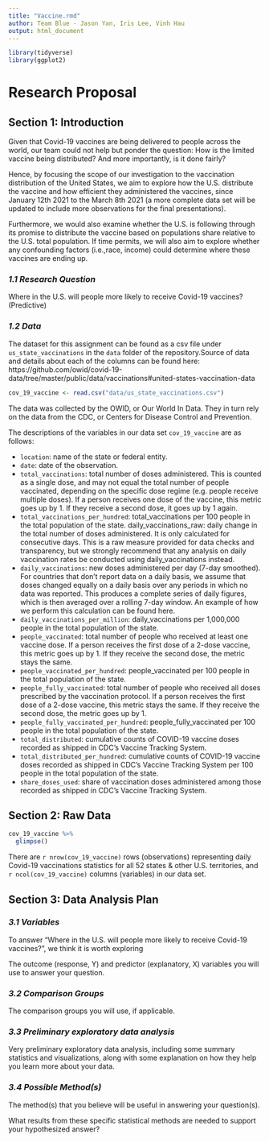 ```yaml
---
title: "Vaccine.rmd"
author: Team Blue - Jason Yan, Iris Lee, Vinh Hau
output: html_document
---
```

```r
library(tidyverse)
library(ggplot2)
```

<div align="center"> <h1> **Research Proposal** </h1> </div>
 
 
## Section 1: Introduction

Given that Covid-19 vaccines are being delivered to people across the world, our team could not help but ponder the question: How is the limited vaccine being distributed? And more importantly, is it done fairly?

Hence, by focusing the scope of our investigation to the vaccination distribution of the United States, we aim to explore how the U.S. distribute the vaccine and how efficient they administered the vaccines, since January 12th 2021 to the March 8th 2021 (a more complete data set will be updated to include more observations for the final presentations).

Furthermore, we would also examine whether the U.S. is following through its promise to distribute the vaccine based on populations share relative to the U.S. total population. If time permits, we will also aim to explore whether any confounding factors (i.e.,race, income) could determine where these vaccines are ending up.

### _1.1 Research Question_

Where in the U.S. will people more likely to receive Covid-19 vaccines? (Predictive)


### _1.2 Data_

The dataset for this assignment can be found as a csv file under `us_state_vaccinations` in the `data` folder of the repository.Source of data and details about each of the columns can be found here: https://github.com/owid/covid-19-data/tree/master/public/data/vaccinations#united-states-vaccination-data 

```r
cov_19_vaccine <- read.csv("data/us_state_vaccinations.csv")
```

The data was collected by the OWID, or Our World In Data. They in turn rely on the data from the CDC, or Centers for Disease Control and Prevention. 

The descriptions of the variables in our data set `cov_19_vaccine` are as follows:

-   `location`: name of the state or federal entity.
-   `date`: date of the observation.
-   `total_vaccinations`: total number of doses administered. This is counted as a single dose, and may not equal the total number of people vaccinated, depending on the specific dose regime (e.g. people receive multiple doses). If a person receives one dose of the vaccine, this metric goes up by 1. If they receive a second dose, it goes up by 1 again.
-   `total_vaccinations_per_hundred`: total_vaccinations per 100 people in the total population of the state.
daily_vaccinations_raw: daily change in the total number of doses administered. It is only calculated for consecutive days. This is a raw measure provided for data checks and transparency, but we strongly recommend that any analysis on daily vaccination rates be conducted using daily_vaccinations instead.
-   `daily_vaccinations`: new doses administered per day (7-day smoothed). For countries that don't report data on a daily basis, we assume that doses changed equally on a daily basis over any periods in which no data was reported. This produces a complete series of daily figures, which is then averaged over a rolling 7-day window. An example of how we perform this calculation can be found here.
-   `daily_vaccinations_per_million`: daily_vaccinations per 1,000,000 people in the total population of the state.
-   `people_vaccinated`: total number of people who received at least one vaccine dose. If a person receives the first dose of a 2-dose vaccine, this metric goes up by 1. If they receive the second dose, the metric stays the same.
-   `people_vaccinated_per_hundred`: people_vaccinated per 100 people in the total population of the state.
-   `people_fully_vaccinated`: total number of people who received all doses prescribed by the vaccination protocol. If a person receives the first dose of a 2-dose vaccine, this metric stays the same. If they receive the second dose, the metric goes up by 1.
-   `people_fully_vaccinated_per_hundred`: people_fully_vaccinated per 100 people in the total population of the state.
-   `total_distributed`: cumulative counts of COVID-19 vaccine doses recorded as shipped in CDC's Vaccine Tracking System.
-   `total_distributed_per_hundred`: cumulative counts of COVID-19 vaccine doses recorded as shipped in CDC's Vaccine Tracking System per 100 people in the total population of the state.
-   `share_doses_used`: share of vaccination doses administered among those recorded as shipped in CDC's Vaccine Tracking System.

## Section 2: Raw Data

```r
cov_19_vaccine %>%
  glimpse()
```
There are `r nrow(cov_19_vaccine)` rows (observations) representing daily Covid-19 vaccinations statistics for all 52 states & other U.S. territories, and `r ncol(cov_19_vaccine)` columns (variables) in our data set. 


## Section 3: Data Analysis Plan

### _3.1 Variables_

To answer "Where in the U.S. will people more likely to receive Covid-19 vaccines?", we think it is worth exploring  
 

The outcome (response, Y) and predictor (explanatory, X) variables you will use to answer your question.

### _3.2 Comparison Groups_

The comparison groups you will use, if applicable.

### _3.3 Preliminary exploratory data analysis_

Very preliminary exploratory data analysis, including some summary statistics and visualizations, along with some explanation on how they help you learn more about your data. 

### _3.4 Possible Method(s)_

The method(s) that you believe will be useful in answering your question(s). 

What results from these specific statistical methods are needed to support your hypothesized answer?

